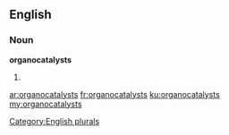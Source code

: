 ==English==

===Noun===
'''organocatalysts'''

# {{plural of|organocatalyst}}

[[Category:English plurals]]

[[ar:organocatalysts]]
[[fr:organocatalysts]]
[[ku:organocatalysts]]
[[my:organocatalysts]]